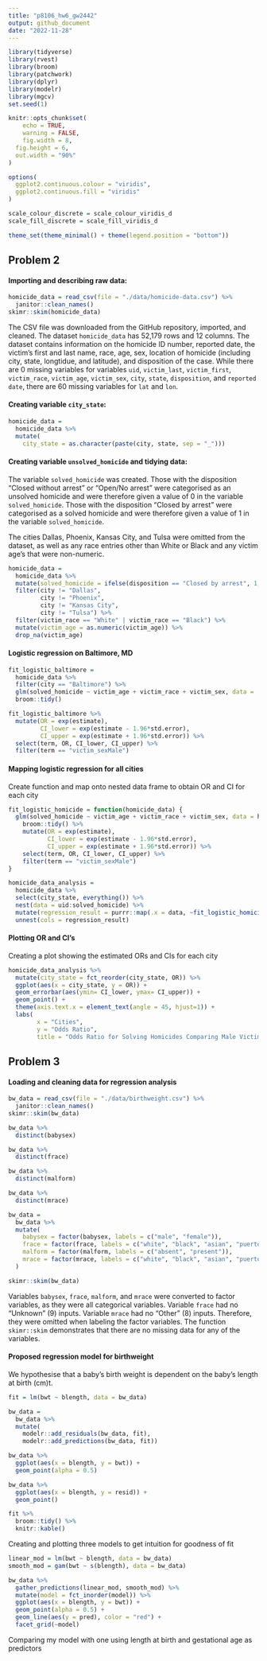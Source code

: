 ```yaml
---
title: "p8106_hw6_gw2442"
output: github_document
date: "2022-11-28"
---
```


```r
library(tidyverse)
library(rvest)
library(broom)
library(patchwork)
library(dplyr)
library(modelr)
library(mgcv)
set.seed(1)

knitr::opts_chunk$set(
	echo = TRUE,
	warning = FALSE,
	fig.width = 8, 
  fig.height = 6,
  out.width = "90%"
)

options(
  ggplot2.continuous.colour = "viridis",
  ggplot2.continuous.fill = "viridis"
)

scale_colour_discrete = scale_colour_viridis_d
scale_fill_discrete = scale_fill_viridis_d

theme_set(theme_minimal() + theme(legend.position = "bottom"))
```

## Problem 2

#### Importing and describing raw data: 

```r
homicide_data = read_csv(file = "./data/homicide-data.csv") %>%
  janitor::clean_names()
skimr::skim(homicide_data)
```

The CSV file was downloaded from the GitHub repository, imported, and cleaned. The dataset `homicide_data` has 52,179 rows and 12 columns. The dataset contains information on the homicide ID number, reported date, the victim's first and last name, race, age, sex, location of homicide (including city, state, longtidue, and latitude), and disposition of the case. While there are 0 missing variables for variables `uid`, `victim_last`, `victim_first`, `victim_race`, `victim_age`, `victim_sex`, `city`, `state`, `disposition`, and `reported date`, there are 60 missing variables for `lat` and `lon`. 


#### Creating variable `city_state`:

```r
homicide_data =
  homicide_data %>%
  mutate(
    city_state = as.character(paste(city, state, sep = "_")))
```


#### Creating variable `unsolved_homicide` and tidying data: 

The variable `solved_homicide` was created. Those with the disposition "Closed without arrest" or "Open/No arrest" were categorised as an unsolved homicide and were therefore given a value of 0 in the variable `solved_homicide`. Those with the disposition "Closed by arrest" were categorised as a solved homicide and were therefore given a value of 1 in the variable `solved_homicide`. 

The cities Dallas, Phoenix, Kansas City, and Tulsa were omitted from the dataset, as well as any race entries other than White or Black and any victim age's that were non-numeric. 

```r
homicide_data = 
  homicide_data %>%
  mutate(solved_homicide = ifelse(disposition == "Closed by arrest", 1, 0)) %>%
  filter(city != "Dallas", 
         city != "Phoenix", 
         city != "Kansas City", 
         city != "Tulsa") %>%
  filter(victim_race == "White" | victim_race == "Black") %>%
  mutate(victim_age = as.numeric(victim_age)) %>%
  drop_na(victim_age)
```

#### Logistic regression on Baltimore, MD

```r
fit_logistic_baltimore = 
  homicide_data %>%
  filter(city == "Baltimore") %>%
  glm(solved_homicide ~ victim_age + victim_race + victim_sex, data = ., family = binomial()) %>%
  broom::tidy()

fit_logistic_baltimore %>%
  mutate(OR = exp(estimate),
         CI_lower = exp(estimate - 1.96*std.error),
         CI_upper = exp(estimate + 1.96*std.error)) %>%
  select(term, OR, CI_lower, CI_upper) %>%
  filter(term == "victim_sexMale")
```

#### Mapping logistic regression for all cities

Create function and map onto nested data frame to obtain OR and CI for each city

```r
fit_logistic_homicide = function(homicide_data) {
  glm(solved_homicide ~ victim_age + victim_race + victim_sex, data = homicide_data, family = binomial()) %>%
    broom::tidy() %>%
    mutate(OR = exp(estimate),
           CI_lower = exp(estimate - 1.96*std.error),
           CI_upper = exp(estimate + 1.96*std.error)) %>%
    select(term, OR, CI_lower, CI_upper) %>%
    filter(term == "victim_sexMale")
}

homicide_data_analysis = 
  homicide_data %>%
  select(city_state, everything()) %>%
  nest(data = uid:solved_homicide) %>%
  mutate(regression_result = purrr::map(.x = data, ~fit_logistic_homicide(.x))) %>%
  unnest(cols = regression_result)
```

#### Plotting OR and CI's

Creating a plot showing the estimated ORs and CIs for each city 

```r
homicide_data_analysis %>%
  mutate(city_state = fct_reorder(city_state, OR)) %>%
  ggplot(aes(x = city_state, y = OR)) + 
  geom_errorbar(aes(ymin= CI_lower, ymax= CI_upper)) +
  geom_point() +
  theme(axis.text.x = element_text(angle = 45, hjust=1)) +
  labs(
        x = "Cities",
        y = "Odds Ratio",
        title = "Odds Ratio for Solving Homicides Comparing Male Victims to Female Victims")
```

## Problem 3

#### Loading and cleaning data for regression analysis

```r
bw_data = read_csv(file = "./data/birthweight.csv") %>%
  janitor::clean_names()
skimr::skim(bw_data)

bw_data %>%
  distinct(babysex) 

bw_data %>%
  distinct(frace)

bw_data %>%
  distinct(malform)

bw_data %>%
  distinct(mrace)

bw_data =
  bw_data %>%
  mutate(
    babysex = factor(babysex, labels = c("male", "female")),
    frace = factor(frace, labels = c("white", "black", "asian", "puerto rican", "other")),
    malform = factor(malform, labels = c("absent", "present")),
    mrace = factor(mrace, labels = c("white", "black", "asian", "puerto rican")), 
  )

skimr::skim(bw_data)
```

Variables `babysex`, `frace`, `malform`, and `mrace` were converted to factor variables, as they were all categorical variables. Variable `frace` had no "Unknown" (9) inputs. Variable `mrace` had no "Other" (8) inputs. Therefore, they were omitted when labeling the factor variables. The function `skimr::skim` demonstrates that there are no missing data for any of the variables. 

#### Proposed regression model for birthweight

We hypothesise that a baby's birth weight is dependent on the baby's length at birth (cm)t. 

```r
fit = lm(bwt ~ blength, data = bw_data) 

bw_data = 
  bw_data %>%
  mutate(
    modelr::add_residuals(bw_data, fit),
    modelr::add_predictions(bw_data, fit))

bw_data %>%
  ggplot(aes(x = blength, y = bwt)) + 
  geom_point(alpha = 0.5)

bw_data %>%
  ggplot(aes(x = blength, y = resid)) +
  geom_point()

fit %>%
  broom::tidy() %>%
  knitr::kable()
```

Creating and plotting three models to get intuition for goodness of fit

```r
linear_mod = lm(bwt ~ blength, data = bw_data)
smooth_mod = gam(bwt ~ s(blength), data = bw_data)

bw_data %>%
  gather_predictions(linear_mod, smooth_mod) %>%
  mutate(model = fct_inorder(model)) %>%
  ggplot(aes(x = blength, y = bwt)) +
  geom_point(alpha = 0.5) +
  geom_line(aes(y = pred), color = "red") +
  facet_grid(~model)
```



Comparing my model with one using length at birth and gestational age as predictors

```r

```


